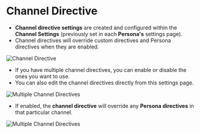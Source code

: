 # Channel Directive

- **Channel directive settings** are created and configured within the **Channel Settings** (previously set in each **Persona's** settings page). 
- Channel directives will override custom directives and Persona directives when they are enabled.

![Channel Directive](/images/channeldirective1.png)

- If you have multiple channel directives, you can enable or disable the ones you want to use.
- You can also edit the channel directives directly from this settings page.

![Multiple Channel Directives](/images/channeldirective2.png)

- If enabled, the **channel directive** will override any **Persona directives** in that particular channel. 

![Multiple Channel Directives](/images/channeldirective3.png)
